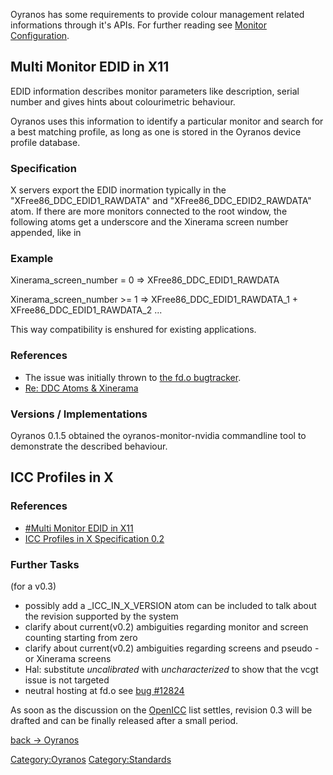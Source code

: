 Oyranos has some requirements to provide colour management related informations through it's APIs.
For further reading see [[Monitor Configuration]].

== Multi Monitor EDID in X11 ==

EDID information describes monitor parameters like description, serial number and gives hints about colourimetric behaviour. 

Oyranos uses this information to identify a particular monitor and search for a best matching profile, as long as one is stored in the Oyranos device profile database.

=== Specification ===
X servers export the EDID inormation typically in the "XFree86_DDC_EDID1_RAWDATA" and "XFree86_DDC_EDID2_RAWDATA" atom. If there are more monitors connected to the root window, the following atoms get a underscore and the Xinerama screen number appended, like in 

=== Example ===
Xinerama_screen_number = 0 => XFree86_DDC_EDID1_RAWDATA

Xinerama_screen_number >= 1 => XFree86_DDC_EDID1_RAWDATA_1 + XFree86_DDC_EDID1_RAWDATA_2 ...

This way compatibility is enshured for existing applications.

=== References ===
* The issue was initially thrown to [https://bugs.freedesktop.org/show_bug.cgi?id=3910 the fd.o bugtracker].
* [http://www.mail-archive.com/devel@xfree86.org/msg01297.html Re: DDC Atoms & Xinerama]

=== Versions / Implementations ===
Oyranos 0.1.5 obtained the oyranos-monitor-nvidia commandline tool to demonstrate the described behaviour.

== ICC Profiles in X ==
=== References ===
* [[#Multi Monitor EDID in X11]]
* [[ICC Profiles in X Specification 0.2]]

=== Further Tasks ===
(for a v0.3)
* possibly add a _ICC_IN_X_VERSION atom can be included to talk about the revision supported by the system
* clarify about current(v0.2) ambiguities regarding monitor and screen counting starting from zero
* clarify about current(v0.2) ambiguities regarding screens and pseudo - or Xinerama screens
* Hal: substitute ''uncalibrated'' with ''uncharacterized'' to show that the vcgt issue is not targeted
* neutral hosting at fd.o see [https://bugs.freedesktop.org/show_bug.cgi?id=12824 bug #12824]

As soon as the discussion on the [[OpenICC]] list settles, revision 0.3 will be drafted and can be finally released after a small period.


[[Oyranos|back -> Oyranos]]
[[Category:Oyranos]]
[[Category:Standards]]